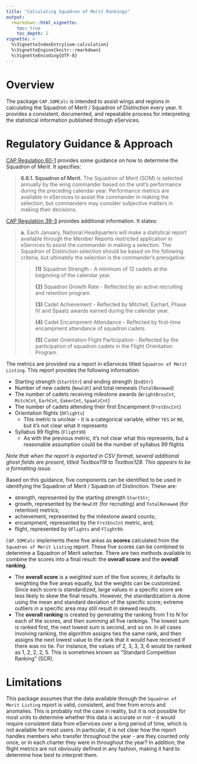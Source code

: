 ```yaml
---
title: "Calculating Squadron of Merit Rankings"
output:
  rmarkdown::html_vignette:
    toc: true
    toc_depth: 2
vignette: >
  %\VignetteIndexEntry{som-calculation}
  %\VignetteEngine{knitr::rmarkdown}
  %\VignetteEncoding{UTF-8}
---
```


# Overview

The package `CAP.SOMCalc` is intended to assist wings and regions in calculating the Squadron of Merit / Squadron of
Distinction every year. It provides a consistent, documented, and repeatable process for interpreting the statistical
information published through eServices.

# Regulatory Guidance & Approach

[CAP Regulation 60-1](https://www.gocivilairpatrol.com/media/cms/R_601_D19B3E261AA1D.pdf) provides some guidance on how
to determine the Squadron of Merit. It specifies:

> **6.6.1. Squadron of Merit.** The Squadron of Merit (SOM) is selected annually by the wing commander based on the
> unit's performance during the preceding calendar year. Performance metrics are available in eServices to assist the
> commander in making the selection, but commanders may consider subjective matters in making their decisions.

[CAP Regulation 39-3](https://www.gocivilairpatrol.com/media/cms/R039_003_83459660D4F44.pdf) provides additional
information. It states:

> **a.** Each January, National Headquarters will make a statistical report available through the Member Reports
> restricted application in eServices to assist the commander in making a selection. The Squadron of Distinction
> selection should be based on the following criteria, but ultimately the selection is the commander's prerogative:
>
>> **(1\)** Squadron Strength - A minimum of 12 cadets at the beginning of the calendar year.
>>
>> **(2\)** Squadron Growth Rate - Reflected by an active recruiting and retention program.
>>
>> **(3\)** Cadet Achievement - Reflected by Mitchell, Earhart, Phase IV and Spaatz awards earned during the calendar
>>          year.
>>
>> **(4\)** Cadet Encampment Attendance - Reflected by first-time encampment attendance of squadron cadets.
>>
>> **(5\)** Cadet Orientation Flight Participation - Reflected by the participation of squadron cadets in the Flight
>>          Orientation Program.

The metrics are provided via a report in eServices titled `Squadron of Merit Listing`. This report provides the
following information:

* Starting strength (`StartStr`) and ending strength (`EndStr`)
* Number of new cadets (`NewCdt`) and total renewals (`TotalRenewed`)
* The number of cadets receiving milestone awards (`WrightBrosCnt`, `MitchCnt`, `EarhCnt`, `EakerCnt`, `SpaatzCnt`)
* The number of cadets attending their first Encampment (`FrstEncCnt`)
* Orientation flights (`OFlights`)
  * This metric is unclear - it is a categorical variable, either `YES` or `NO`, but it's not clear what it represents
* Syllabus 99 flights (`Flight99`)
  * As with the previous metric, it's not clear what this represents, but a reasonable assumption could be the number
    of syllabus 99 flights

_Note that when the report is exported in CSV format, several additional ghost fields are present, titled Textbox119 to
Textbox128. This appears to be a formatting issue._

Based on this guidance, five components can be identified to be used in identifying the Squadron of Merit / Squadron of
Distinction. These are:

* strength, represented by the starting strength `StartStr`;
* growth, represented by the `NewCdt` (for recruiting) and `TotalRenewed` (for retention) metrics;
* achievement, represented by the milestone award counts;
* encampment, represented by the `FrstEncCnt` metric, and;
* flight, represented by `OFlights` and `Flight99`.

`CAP.SOMCalc` implements these five areas as **scores** calculated from the `Squadron of Merit Listing` report. These
five scores can be combined to determine a Squadron of Merit selectee. There are two methods available to combine the
scores into a final result: the **overall score** and the **overall ranking**.

* The **overall score** is a weighted sum of the five scores; it defaults to weighting the five areas equally, but the
  weights can be customized. Since each score is standardized, large values in a specific score are less likely to
  skew the final results. However, the standardization is done using the mean and standard deviation of the specific
  score; extreme outliers in a specific area may still result in skewed results.
* The **overall ranking** is created by generating the ranking from 1 to N for each of the scores, and then summing
  all five rankings. The lowest sum is ranked first, the next lowest sum is second, and so on. In all cases involving
  ranking, the algorithm assigns ties the same rank, and then assigns the next lowest value to the rank that it would
  have received if there was no tie. For instance, the values of 2, 3, 3, 3, 6 would be ranked as 1, 2, 2, 2, 5. This
  is sometimes known as "Standard Competition Ranking" (SCR).

# Limitations

This package assumes that the data available through the `Squadron of Merit Listing` report is valid, consistent, and
free from errors and anomalies. This is probably not the case in reality, but it is not possible for most units to
determine whether this data is accurate or not - it would require consistent data from eServices over a long period of
time, which is not available for most users. In particular, it is not clear how the report handles members who transfer
throughout the year - are they counted only once, or in each charter they were in throughout the year? In addition, the
flight metrics are not obviously defined in any fashion, making it hard to determine how best to interpret them.
